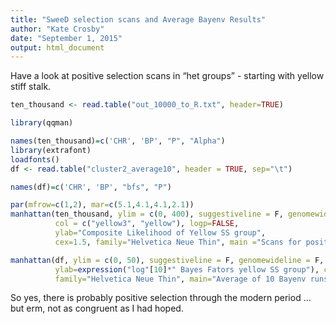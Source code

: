 ```yaml
---
title: "SweeD selection scans and Average Bayenv Results"
author: "Kate Crosby"
date: "September 1, 2015"
output: html_document
---
```


Have a look at positive selection scans in "het groups" - starting with yellow stiff stalk.
```r
ten_thousand <- read.table("out_10000_to_R.txt", header=TRUE)

library(qqman)

names(ten_thousand)=c('CHR', 'BP', "P", "Alpha")
library(extrafont)
loadfonts()
df <- read.table("cluster2_average10", header = TRUE, sep="\t")

names(df)=c('CHR', 'BP', "bfs", "P")

par(mfrow=c(1,2), mar=c(5.1,4.1,4.1,2.1))
manhattan(ten_thousand, ylim = c(0, 400), suggestiveline = F, genomewideline = F, 
          col = c("yellow3", "yellow"), logp=FALSE,
          ylab="Composite Likelihood of Yellow SS group", 
          cex=1.5, family="Helvetica Neue Thin", main ="Scans for positive selection post80s")

manhattan(df, ylim = c(0, 50), suggestiveline = F, genomewideline = F, col = c("yellow3", "yellow"), logp=FALSE,
          ylab=expression("log"[10]*" Bayes Fators yellow SS group"), cex=1.5, 
          family="Helvetica Neue Thin", main="Average of 10 Bayenv runs")

```

So yes, there is probably positive selection through the modern period ... but erm, not as congruent as I had hoped. 


